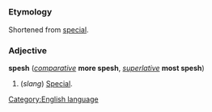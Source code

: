 =={{en}}==
===Etymology===
Shortened from [[special]].

===Adjective===
'''spesh''' (''[[comparative]]'' '''more spesh''', ''[[superlative]]'' '''most spesh''')

#(''slang'') [[Special]].

[[Category:English language]]